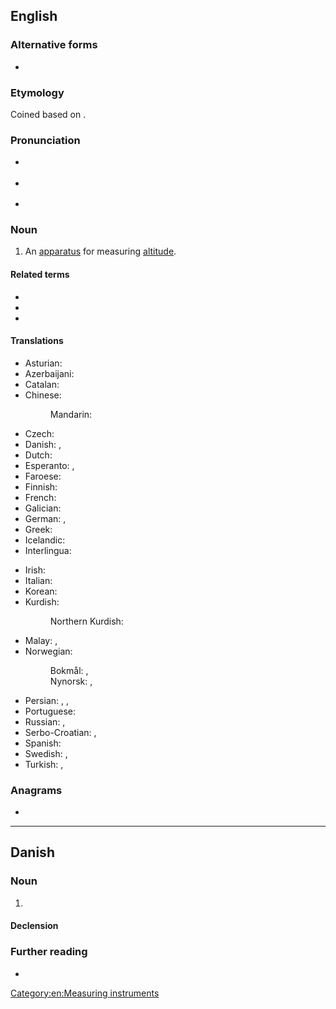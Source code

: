 {{also|Altimeter}}
==English==

===Alternative forms===
* {{l|en|altimetre}} {{qualifier|nonstandard}}

===Etymology===
Coined based on {{der|en|la|altus||high}} {{suffix|en||meter}}.

===Pronunciation===
* {{a|UK}} {{enPR|əltĭmētər}}
* {{a|US}} {{enPR|əltəmētər}}
* {{audio|en|LL-Q1860 (eng)-Vininn126-altimeter.wav|Audio (US)}}

===Noun===
{{en-noun}}

# An [[apparatus]] for measuring [[altitude]].

====Related terms====
* {{l|en|altimetric}}
* {{l|en|altimetry}}
* {{l|en|absolute altimeter}}

====Translations====
{{trans-top|an apparatus for measuring altitude}}
* Asturian: {{t|ast|altímetru|m}}
* Azerbaijani: {{t|az|altimetr}}
* Catalan: {{t|ca|altímetre|m}}
* Chinese:
*: Mandarin: {{t|cmn|测高仪}}
* Czech: {{t|cs|výškoměr|m}}
* Danish: {{t+|da|højdemåler|c}}, {{t+|da|altimeter|n}}
* Dutch: {{t+|nl|hoogtemeter|m}}
* Esperanto: {{t|eo|altmezurilo}}, {{t|eo|altometro}}
* Faroese: {{t|fo|hæddarmátari|m}}
* Finnish: {{t+|fi|korkeusmittari}}
* French: {{t+|fr|altimètre|m}}
* Galician: {{t|gl|altímetro|m}}
* German: {{t+|de|Höhenmesser|m}}, {{t+|de|Altimeter|n}}
* Greek: {{t+|el|υψόμετρο|n}}
* Icelandic: {{t+|is|hæðarmælir|m}}
* Interlingua: {{t|ia|altimetro}}
{{trans-mid}}
* Irish: {{t|ga|airdemhéadar|m}}
* Italian: {{t+|it|altimetro|m}}
* Korean: {{t+|ko|고도계|sc=Kore}}
* Kurdish:
*: Northern Kurdish: {{t+|kmr|bilindayîpîv}}
* Malay: {{t|ms|jangka tinggi}}, {{t|ms|altimeter}}
* Norwegian:
*: Bokmål: {{t|nb|høydemåler|m}}, {{t|nb|altimeter}}
*: Nynorsk: {{t|nn|høgdemålar|m}}, {{t|nn|altimeter}}
* Persian: {{t|fa|ارتفاع‌سنج|tr=ertefâ'sanj}}, {{t|fa|بلنداسنج|tr=bolandâsanj}}, {{t+|fa|فرازیاب|tr=farâzyâb}}
* Portuguese: {{t+|pt|altímetro|m}}
* Russian: {{t+|ru|альтиме́тр|m}}, {{t+|ru|высотоме́р|m}}
* Serbo-Croatian: {{t+|sh|vȉsinomjēr|m}}, {{t+|sh|àltimetar|m}}
* Spanish: {{t+|es|altímetro|m}}
* Swedish: {{t|sv|höjdmätare|c}}, {{t+|sv|altimeter|c}}
* Turkish: {{t+|tr|yükseklikölçer}}, {{t+|tr|altimetre}}
{{trans-bottom}}

===Anagrams===
* {{anagrams|en|a=aeeilmrtt|altimetre}}

[[Category:en:Measuring instruments]]

----

==Danish==

===Noun===
{{da-noun|et|sg-def-2=altimetret|altimetre}}

# {{l|en|altimeter}}
#: {{syn|da|højdemåler}}

====Declension====
{{da-decl|et|sg-def-2=altimetret|altimetre}}

===Further reading===
* {{R:Den Danske Ordbog}}

{{c|da|Measuring instruments}}